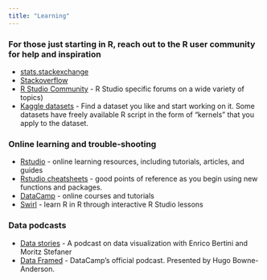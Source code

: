 ```yaml
---
title: "Learning"
---
```


### For those just starting in R, reach out to the R user community for help and inspiration   
- [stats.stackexchange](https://stats.stackexchange.com/questions/tagged/r)  
- [Stackoverflow](https://stackoverflow.com/questions/tagged/r) 
- [R Studio Community](https://community.rstudio.com/)  - R Studio specific forums on a wide variety of topics)  
- [Kaggle datasets](https://www.kaggle.com/) - Find a dataset you like and start working on it. Some datasets have freely available R script in the form of "kernels" that you apply to the dataset.   
     
### Online learning and trouble-shooting   
- [Rstudio](https://www.rstudio.com/online-learning/) - online learning resources, including tutorials, articles, and guides   
- [Rstudio cheatsheets](https://www.rstudio.com/resources/cheatsheets/) - good points of reference as you begin using new functions and packages.  
- [DataCamp](https://www.datacamp.com/) - online courses and tutorials
- [Swirl](https://swirlstats.com/) - learn R in R through interactive R Studio lessons  
   
### Data podcasts   
- [Data stories](http://datastori.es/) - A podcast on data visualization with Enrico Bertini and Moritz Stefaner  
- [Data Framed](https://www.datacamp.com/community/podcast) - DataCamp's official podcast. Presented by Hugo Bowne-Anderson.

